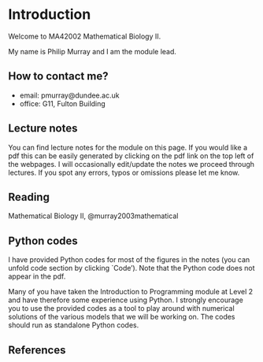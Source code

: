 # Introduction {.unnumbered}


Welcome to MA42002 Mathematical Biology II.

My name is Philip Murray and I am the module lead.

## How to contact me?

* email: pmurray@dundee.ac.uk
* office: G11, Fulton Building


## Lecture notes
You can find  lecture notes for the module on this page. If you would like a pdf this can be easily generated by clicking on the pdf link on the top left of the webpages. I will occasionally edit/update the notes  we proceed through lectures. If you spot any errors, typos or omissions please let me know.

## Reading 
Mathematical Biology II, @murray2003mathematical


## Python codes

I have provided Python codes for most of the figures in the notes (you can unfold code section by clicking `Code'). Note that the Python code does not appear in the pdf.

 Many of you have taken the Introduction to Programming module at Level 2 and have therefore some experience using Python. I strongly encourage you to use the provided codes as a tool to play around with numerical solutions of the various models that we will be working on. The codes should run as standalone Python codes.

## References